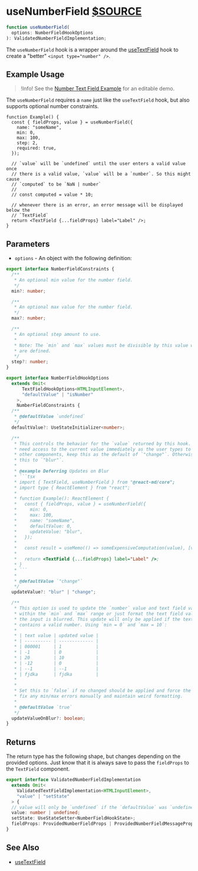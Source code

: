 # useNumberField [$SOURCE](packages/core/src/form/useNumberField.ts)

```ts disableTransform
function useNumberField(
  options: NumberFieldHookOptions
): ValidatedNumberFieldImplementation;
```

The `useNumberField` hook is a wrapper around the [useTextField](./use-text-field)
hook to create a "better" `<input type="number" />`.

## Example Usage

> !Info! See the [Number Text Field Example](/components/text-field#number) for an editable demo.

The `useNumberField` requires a `name` just like the `useTextField` hook, but also supports
optional number constraints.

```tsx
function Example() {
  const { fieldProps, value } = useNumberField({
    name: "someName",
    min: 0,
    max: 100,
    step: 2,
    required: true,
  });

  // `value` will be `undefined` until the user enters a valid value once
  // there is a valid value, `value` will be a `number`. So this might cause
  // `computed` to be `NaN | number`
  //
  // const computed = value * 10;

  // whenever there is an error, an error message will be displayed below the
  // `TextField`
  return <TextField {...fieldProps} label="Label" />;
}
```

## Parameters

- `options` - An object with the following definition:

````ts disableTransform
export interface NumberFieldConstraints {
  /**
   * An optional min value for the number field.
   */
  min?: number;

  /**
   * An optional max value for the number field.
   */
  max?: number;

  /**
   * An optional step amount to use.
   *
   * Note: The `min` and `max` values must be divisible by this value when any
   * are defined.
   */
  step?: number;
}

export interface NumberFieldHookOptions
  extends Omit<
      TextFieldHookOptions<HTMLInputElement>,
      "defaultValue" | "isNumber"
    >,
    NumberFieldConstraints {
  /**
   * @defaultValue `undefined`
   */
  defaultValue?: UseStateInitializer<number>;

  /**
   * This controls the behavior for the `value` returned by this hook. If you
   * need access to the current value immediately as the user types to update
   * other components, keep this as the default of `"change"`. Otherwise, set
   * this to `"blur"`.
   *
   * @example Deferring Updates on Blur
   * ```tsx
   * import { TextField, useNumberField } from "@react-md/core";
   * import type { ReactElement } from "react";
   *
   * function Example(): ReactElement {
   *   const { fieldProps, value } = useNumberField({
   *     min: 0,
   *     max: 100,
   *     name: "someName",
   *     defaultValue: 0,
   *     updateValue: "blur",
   *   });
   *
   *   const result = useMemo(() => someExpensiveComputation(value), [value]);
   *
   *   return <TextField {...fieldProps} label="Label" />;
   * }
   * ```
   *
   * @defaultValue `"change"`
   */
  updateValue?: "blur" | "change";

  /**
   * This option is used to update the `number` value and text field value to be
   * within the `min` and `max` range or just format the text field value when
   * the input is blurred. This update will only be applied if the text field
   * contains a valid number. Using `min = 0` and `max = 10`:
   *
   * | text value | updated value |
   * | ---------- | ------------- |
   * | 000001     | 1             |
   * | -1         | 0             |
   * | 20         | 10            |
   * | -12        | 0             |
   * | --1        | --1           |
   * | fjdka      | fjdka         |
   *
   *
   * Set this to `false` if no changed should be applied and force the user to
   * fix any min/max errors manually and maintain weird formatting.
   *
   * @defaultValue `true`
   */
  updateValueOnBlur?: boolean;
}
````

## Returns

The return type has the following shape, but changes depending on the provided options.
Just know that it is always save to pass the `fieldProps` to the `TextField` component.

```ts disableTransform
export interface ValidatedNumberFieldImplementation
  extends Omit<
    ValidatedTextFieldImplementation<HTMLInputElement>,
    "value" | "setState"
  > {
  // value will only be `undefined` if the `defaultValue` was `undefined`
  value: number | undefined;
  setState: UseStateSetter<NumberFieldHookState>;
  fieldProps: ProvidedNumberFieldProps | ProvidedNumberFieldMessageProps;
}
```

## See Also

- [useTextField](./use-text-field)
